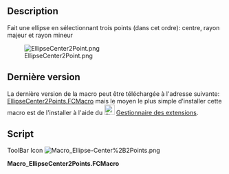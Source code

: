 <languages/>
{{Macro/fr
|Name=Macro_Ellipse-Center+2Points
|Icon=Macro_Ellipse-Center%2B2Points.png
|Description=Fait une ellipse en sélectionnant trois points (dans cet ordre): centre, grand rayon et petit rayon.
|Author=Eriossoltero
|Version=02.00
|Date=2019-07-29
|FCVersion=Toutes
|Download=[https://www.freecadweb.org/wiki/images/6/66/Macro_Ellipse-Center%2B2Points.png Icône pour votre Barre d'outils]
}}

==Description==
Fait une ellipse en sélectionnant trois points (dans cet ordre): centre, rayon majeur et rayon mineur

[[Image:EllipseCenter2Point.png]]

==Dernière version==

La dernière version de la macro peut être téléchargée à l'adresse suivante: [https://github.com/FreeCAD/FreeCAD-macros/blob/master/ObjectCreation/EllipseCenter2Points.FCMacro EllipseCenter2Points.FCMacro] mais le moyen le plus simple d’installer cette macro est de l'installer à l'aide du [[Image:Std_AddonMgr.svg|24px]] [[Std_AddonMgr/fr|Gestionnaire des extensions]].

==Script==

ToolBar Icon [[Image:Macro_Ellipse-Center%2B2Points.png]]

'''Macro_EllipseCenter2Points.FCMacro'''

{{MacroCode|code=


# Macro Begin: Ellipse-Center+2Points.FCMacro +++++++++++++++++++++++++++++++++++++++++++++++++
# http://freecad-tutorial.blogspot.com/2011/12/engine-9-poly-v-belt.html
# https://www.freecadweb.org/wiki/User:Eriossoltero
# 13/03/2012, 29/07/2019
import Part, FreeCAD, math, PartGui, FreeCADGui
from FreeCAD import Base

# get the selected objects, with first selection for the trajectory and second for the section
# Adapted from:
# Macro Begin: Ellipse-Center+2Points.FCMacro +++++++++++++++++++++++++++++++++++++++++++++++++
# http://freecad-tutorial.blogspot.com/2011/12/engine-9-poly-v-belt.html
import Part, FreeCAD, math, PartGui, FreeCADGui
from FreeCAD import Base

# get the selected objects, with first selection for the trajectory and second for the section
# Adapted from:
# http://freecad-tutorial.blogspot.com/2011/12/engine-9-poly-v-belt.html
s = FreeCADGui.Selection.getSelection()
try:
    sel1=s[0].Shape
    sel2=s[1].Shape
    sel3=s[2].Shape
    pt_center = sel1.Point
    pt_radmay = sel2.Point
    pt_radmen = sel3.Point
    
    # create Part object in the current document
    myObject=App.ActiveDocument.addObject("Part::Feature","Ellipse")
    
    # create a shape and assign it to the current document
    ellipse = Part.Ellipse(pt_radmay, pt_radmen, pt_center)
    myObject.Shape = ellipse.toShape()
    # Macro End: Ellipse-Center+2Points.FCMacro +++++++++++++++++++++++++++++++++++++++++++++++++

except:
    print( "Wrong selection")
    print( "First:centre, Second:major radius and Third:minor radius")

}}

{{clear}}